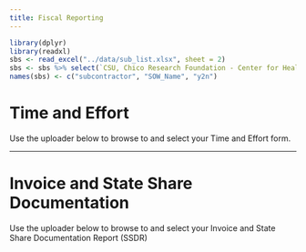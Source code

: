 ```yaml
---
title: Fiscal Reporting
---
```


```r
library(dplyr)
library(readxl)
sbs <- read_excel("../data/sub_list.xlsx", sheet = 2)
sbs <- sbs %>% select(`CSU, Chico Research Foundation - Center for Healthy Communities (CHC)`, SOW_Name, `Year Two Internal Acronym`) %>% filter(!is.na(`Year Two Internal Acronym`)) %>% filter(!is.na(`CSU, Chico Research Foundation - Center for Healthy Communities (CHC)`))
names(sbs) <- c("subcontractor", "SOW_Name", "y2n")
```






# Time and Effort

Use the uploader below to browse to and select your Time and Effort form. 

<script src="https://csuchico.app.box.com/upload-widget/embed.js?folderID=61817025515&height=420&isDescriptionFieldShown=0&isEmailRequired=1&title=Submit%20File(s)%20to%20Time_Effort&token=dyua1vg9v07hb5ek8dmis64au4x9g3bq&width=385" type="text/javascript"></script>

----

# Invoice and State Share Documentation

Use the uploader below to browse to and select your Invoice and State Share Documentation Report (SSDR)

<script src="https://csuchico.app.box.com/upload-widget/embed.js?folderID=61819231600&height=420&isDescriptionFieldShown=0&isEmailRequired=1&title=Submit%20File(s)%20to%20Invoice_SSDR&token=vq1x67481c88ryaes8o8ed9udwo90nha&width=385" type="text/javascript"></script>
